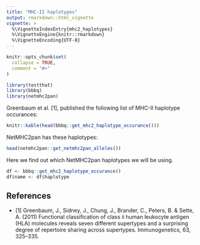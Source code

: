 ```yaml
---
title: "MHC-II haplotypes"
output: rmarkdown::html_vignette
vignette: >
  %\VignetteIndexEntry{mhc2_haplotypes}
  %\VignetteEngine{knitr::rmarkdown}
  %\VignetteEncoding{UTF-8}
---
```


```r
knitr::opts_chunk$set(
  collapse = TRUE,
  comment = "#>"
)
```

```r
library(testthat)
library(bbbq)
library(netmhc2pan)
```


Greenbaum et al. [1], published the following list of MHC-II haplotype occurances:

```r
knitr::kable(head(bbbq::get_mhc2_haplotype_occurance()))
```

NetMHC2pan has these haplotypes:

```r
head(netmhc2pan::get_netmhc2pan_alleles())
```

Here we find out which NetMHC2pan haplotypes we will be using.

```r
df <- bbbq::get_mhc2_haplotype_occurance()
df$name <- df$haplotype
```


## References

 * [1] Greenbaum, J., Sidney, J., Chung, J., Brander, C., Peters, B. 
   & Sette, A. (2011) Functional classification of class ii human leukocyte 
  antigen (HLA) molecules reveals seven different supertypes and a surprising 
  degree of repertoire sharing across supertypes. Immunogenetics, 63, 325–335.

